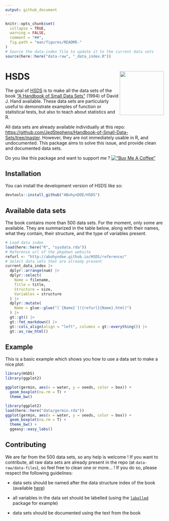 ```yaml
---
output: github_document
---
```


<!-- README.md is generated from README.Rmd. Please edit that file -->

```r
knitr::opts_chunk$set(
  collapse = TRUE,
  warning = FALSE,
  comment = "##",
  fig.path = "man/figures/README-"
)
# Source the data-index file to update it to the current data sets
source(here::here("data-raw", "_data_index.R"))
```

# HSDS <img src="man/figures/logo.svg" align="right" height="140"/>

The goal of [HSDS](https://github.com/ABohynDOE/HSDS) is to make all the data sets of the book ["A Handbook of Small Data Sets"](https://www.routledge.com/A-Handbook-of-Small-Data-Sets/Hand-Daly-McConway-Lunn-Ostrowski/p/book/9780367449667) (1994) of David J. Hand available. These data sets are particularly useful to demonstrate examples of function or statistical tests, but also to teach about statistics and R.

All data sets are already available individually at this repo: <https://github.com/JedStephens/Handbook-of-Small-Data-Sets/tree/master>. However, they are not immediately usable in R, and undocumented. This package aims to solve this issue, and provide clean and documented data sets.

Do you like this package and want to support me ? [!["Buy Me A Coffee"](https://www.buymeacoffee.com/assets/img/custom_images/orange_img.png)](https://www.buymeacoffee.com/abohyn)

## Installation

You can install the development version of HSDS like so:

``` r
devtools::install_github("ABohynDOE/HSDS")
```

## Available data sets

The book contains more than 500 data sets. For the moment, only some are available. They are summarized in the table below, along with their names, what they contain, their structure, and the type of variables present.

```r
# Load data index
load(here::here("R", "sysdata.rda"))
# Reference url of the pkgdown website
refurl <- "http://abohyndoe.github.io/HSDS/reference/"
# Select data sets that are already present
current_data_index |>
  dplyr::arrange(num) |>
  dplyr::select(
    Name = filename,
    Title = title,
    Structure = size,
    Variables = structure
  ) |>
  dplyr::mutate(
    Name = glue::glue("[`{Name}`]({refurl}{Name}.html)")
  ) |>
  gt::gt() |>
  gt::fmt_markdown() |>
  gt::cols_align(align = "left", columns = gt::everything()) |>
  gt::as_raw_html()
```

## Example

This is a basic example which shows you how to use a data set to make a nice plot:

``` r
library(HSDS)
library(ggplot2)

ggplot(germin, aes(x = water, y = seeds, color = box)) +
  geom_boxplot(na.rm = T) +
  theme_bw()
```

```r
library(ggplot2)
load(here::here("data/germin.rda"))
ggplot(germin, aes(x = water, y = seeds, color = box)) +
  geom_boxplot(na.rm = T) +
  theme_bw() +
  ggeasy::easy_labs()
```

## Contributing

We are far from the 500 data sets, so any help is welcome ! If you want to contribute, all raw data sets are already present in the repo (at `data-raw/data-files`), so feel free to clean one or more... ! If you do so, please respect the following guidelines:

-   data sets should be named after the data structure index of the book (available [here](https://github.com/JedStephens/Handbook-of-Small-Data-Sets/blob/master/data_structure_index_HSDS.pdf))

-   all variables in the data set should be labelled (using the [`labelled`](https://cran.r-project.org/web/packages/labelled/vignettes/intro_labelled.html) package for example)

-   data sets should be documented using the text from the book
